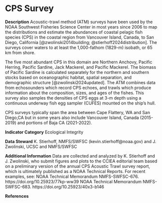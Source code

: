 # CPS Survey

**Description** 
Acoustic-trawl method (ATM) surveys have been used by the NOAA Southwest Fisheries Science Center in most years since 2006 to map the distributions and estimate the abundances of coastal pelagic fish species (CPS) in the coastal region from Vancouver Island, Canada, to San Diego, California [@zwolinski2014building; @stierhoff2024distribution]. The surveys cover waters to at least the 1,000-fathom (1829-m) isobath, or 65 km from shore. 

The five most abundant CPS in this domain are Northern Anchovy, Pacific Herring, Pacific Sardine, Jack Mackerel, and Pacific Mackerel. The biomass of Pacific Sardine is calculated separately for the northern and southern stocks based on oceanographic habitat, spatial separation, and demographic structure [@zwolinski2024updated]. The ATM combines data from echosounders which record CPS echoes, and trawls which produce information about the composition, sizes, and ages of the fishes. This survey also samples the densities of CPS eggs at 3-m depth using a continuous underway fish egg sampler (CUFES) mounted on the ship’s hull.

CPS surveys typically span the area between Cape Flattery, WA and San Diego,CA but in some years also include Vancouver Island, Canada (2015-2019) and portions of Baja CA (2021-2022).

**Indicator Category** Ecological Integrity

**Data Steward** K. Stierhoff, NMFS/SWFSC (kevin.stierhoff@noaa.gov) and J. Zwolinski, UCSC and NMFS/SWFSC

**Additional Information**
Data are collected and analyzed by K. Stierhoff and J. Zwolinski, who submit figures and plots to the CCIEA editorial team based on a preliminary version of the annual CPS Acoustic Trawl survey report, which is ultimately published as a NOAA Technical Reports. For recent examples, see: 
NOAA Technical Memorandum NMFS-SWFSC-676. https://doi.org/10.25923/77kp-ww39
NOAA Technical Memorandum NMFS-SWFSC-683. https://doi.org/10.25923/40x3-b146

**References**

